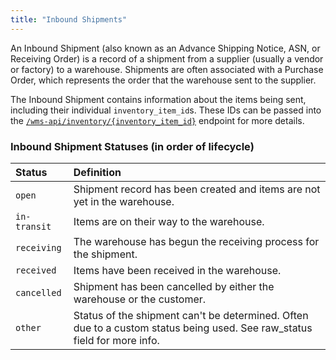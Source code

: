 ```yaml
---
title: "Inbound Shipments"
---
```


An Inbound Shipment (also known as an Advance Shipping Notice, ASN, or Receiving Order) is a record of a shipment from a supplier
(usually a vendor or factory) to a warehouse. Shipments are often associated with a Purchase Order, which represents the order
that the warehouse sent to the supplier.

The Inbound Shipment contains information about the items being sent, including their individual
`inventory_item_id`s. These IDs can be passed into the [`/wms-api/inventory/{inventory_item_id}`](api-reference/wms-api/inventory/get-item) endpoint for more details.

### Inbound Shipment Statuses (in order of lifecycle)
| Status       | Definition
| :----------- | :---------------------------------------------------------------
| `open`       | Shipment record has been created and items are not yet in the warehouse.
| `in-transit` | Items are on their way to the warehouse.
| `receiving`  | The warehouse has begun the receiving process for the shipment.
| `received`   | Items have been received in the warehouse.
| `cancelled`  | Shipment has been cancelled by either the warehouse or the customer.
| `other`      | Status of the shipment can't be determined. Often due to a custom status being used. See raw_status field for more info.


